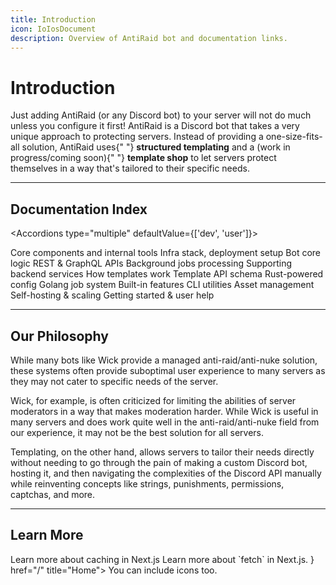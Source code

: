 ```yaml
---
title: Introduction
icon: IoIosDocument
description: Overview of AntiRaid bot and documentation links.
---
```


# Introduction

<Callout variant="warn" title="Important">
  Just adding AntiRaid (or any Discord bot) to your server will not do much
  unless you configure it first!
</Callout>

<Callout title="What is AntiRaid?">
  AntiRaid is a Discord bot that takes a very unique approach to protecting
  servers. Instead of providing a one-size-fits-all solution, AntiRaid uses{" "}
  <strong>structured templating</strong> and a (work in progress/coming soon){" "}
  <strong>template shop</strong> to let servers protect themselves in a way
  that's tailored to their specific needs.
</Callout>

---

## Documentation Index

<Accordions type="multiple" defaultValue={['dev', 'user']}>

<Accordion title="Developer Docs" value="dev">
  <Cards>
    <Card href="../dev/core/" title="Core Libraries">
      Core components and internal tools
    </Card>
    <Card href="../dev/infra/" title="Infrastructure">
      Infra stack, deployment setup
    </Card>
    <Card href="../dev/bot/" title="Bot Service">
      Bot core logic
    </Card>
    <Card href="../dev/api/" title="API Service">
      REST & GraphQL APIs
    </Card>
    <Card href="../dev/jobserver/" title="Jobserver">
      Background jobs processing
    </Card>
    <Card href="../dev/services/" title="Services">
      Supporting backend services
    </Card>
    <Card href="../dev/templating/" title="Templating System">
      How templates work
    </Card>
    <Card href="../dev/templating-api/" title="Templating API Reference">
      Template API schema
    </Card>
    <Card href="../dev/rust_settings/" title="Rust Settings">
      Rust-powered config
    </Card>
    <Card href="../dev/go_jobs/" title="Go Jobserver">
      Golang job system
    </Card>
    <Card href="../dev/builtins/" title="Builtins">
      Built-in features
    </Card>
    <Card href="../dev/cmd/" title="Command-line Tools">
      CLI utilities
    </Card>
    <Card href="../dev/data/" title="Data & Assets">
      Asset management
    </Card>
    <Card href="../dev/hosting/" title="Hosting">
      Self-hosting & scaling
    </Card>
  </Cards>
</Accordion>

<Accordion title="User Docs" value="user">
  <Cards>
    <Card href="../user/" title="User Guides">
      Getting started & user help
    </Card>
  </Cards>
</Accordion>

</Accordions>

---

## Our Philosophy

While many bots like Wick provide a managed anti-raid/anti-nuke solution, these systems often provide suboptimal user experience to many servers as they may not cater to specific needs of the server.

<Callout>
  Wick, for example, is often criticized for limiting the abilities of server
  moderators in a way that makes moderation harder. While Wick is useful in many
  servers and does work quite well in the anti-raid/anti-nuke field from our
  experience, it may not be the best solution for all servers.
</Callout>

Templating, on the other hand, allows servers to tailor their needs directly without needing to go through the pain of making a custom Discord bot, hosting it, and then navigating the complexities of the Discord API manually while reinventing concepts like strings, punishments, permissions, captchas, and more.

---

## Learn More

<Cards>
  <Card
    href="https://nextjs.org/docs/app/building-your-application/data-fetching/fetching-caching-and-revalidating"
    title="Fetching, Caching, and Revalidating"
  >
    Learn more about caching in Next.js
  </Card>
  <Card title="Fetch API in Next.js">Learn more about `fetch` in Next.js.</Card>
  <Card icon={<HomeIcon />} href="/" title="Home">
    You can include icons too.
  </Card>
</Cards>

